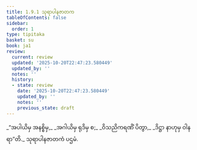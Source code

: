 ```yaml
---
title: 1.9.1 သုရာပါနဇာတက
tableOfContents: false
sidebar:
  order: 1
type: tipitaka
basket: su
book: ja1
review:
  current: review
  updated: '2025-10-20T22:47:23.580449'
  updated_by: ''
  notes: ''
  history:
  - state: review
    date: '2025-10-20T22:47:23.580449'
    updated_by: ''
    notes: ''
    previous_state: draft
---
```



<DynamicBreadcrumb />


<ReviewStatus review={frontmatter.review} showDetails={true} />

<HypothesisAnnotation frontmatter={frontmatter} />

<Division number="81" book="ja1" e="ch" v="22" p="19">

<Paragraph number="180" type="verses" book="ja1">
_“အပါယိမှ အနစ္စိမှ,_  
_အဂါယိမှ ရုဒိမှ စ;_  
_ဝိသညိကရဏိံ ပိတွာ,_  
_ဒိဋ္ဌာ နာဟုမှ ဝါနရာ”တိ._  


</Paragraph>
</Division>

<Paragraph number="181" type="center" book="ja1">
သုရာပါနဇာတကံ ပဌမံ.
</Paragraph>